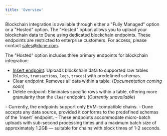 ```yaml
---
title: 'Overview'
---
```


Blockchain integration is available through either a "Fully Managed" option or a "Hosted" option. The "Hosted" option allows you to upload your blockchain data to Dune using dedicated blockchain endpoints. These endpoints are restricted to enterprise customers. For access, please contact sales@dune.com.

The "Hosted" option includes three primary endpoints for blockchain integration:
- [Insert endpoint](./insert): Uploads blockchain data to supported raw tables (`blocks`, `transactions`, `logs`, `traces`) with predefined schemas.
- Clear endpoint: Removes all data within a table. (_Documentation coming soon_)
- Delete endpoint: Eliminates specific rows within a table, offering more granularity than the `Clear` endpoint. (_Currently unavailable_)

<Note>
    - Currently, the endpoints support only EVM-compatible chains.
    - Dune accepts any data source, provided it conforms to the predefined schemas of the `Insert` endpoint.
    - These endpoints accommodate micro-batch uploads with sub-second processing times and a maximum batch size of approximately 1.2GB — suitable for chains with block times of 1-2 seconds.
</Note>